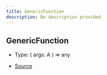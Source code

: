 ```yaml
---
title: GenericFunction
description: No description provided
---
```


## GenericFunction

- Type: (
  args: A
) => any

- [Source](https://github.com/underctrl-io/commandkit/blob/83ef44f10b86e30835e8636786e5222cac412af9/packages/commandkit/src/context/async-context.ts#L9)